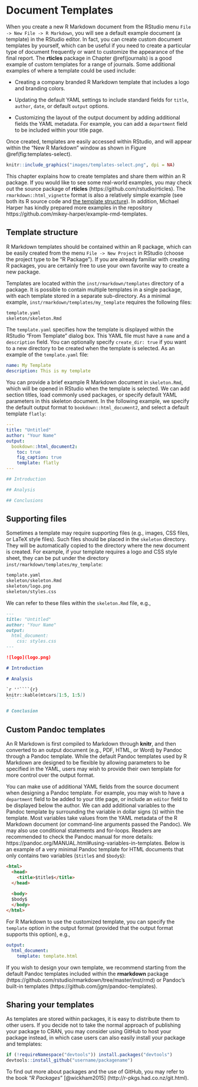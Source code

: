 # Document Templates {#document-templates}

When you create a new R Markdown document from the RStudio menu `File -> New File -> R Markdown`, you will see a default example document (a template) in the RStudio editor. In fact, you can create custom document templates by yourself, which can be useful if you need to create a particular type of document frequently or want to customize the appearance of the final report. The **rticles** package in Chapter \@ref(journals) is a good example of custom templates for a range of journals. Some additional examples of where a template could be used include:

- Creating a company branded R Markdown template that includes a logo and branding colors.

- Updating the default YAML settings to include standard fields for `title`, `author`, `date`, or default `output` options.

- Customizing the layout of the output document by adding additional fields the YAML metadata. For example, you can add a `department` field to be included within your title page.

Once created, templates are easily accessed within RStudio, and will appear within the "New R Markdown" window as shown in Figure \@ref(fig:templates-select).

```r
knitr::include_graphics("images/templates-select.png", dpi = NA)
```

This chapter explains how to create templates and share them within an R package. If you would like to see some real-world examples, you may check out the source package of **rticles** (https://github.com/rstudio/rticles). The `rmarkdown::html_vignette` format is also a relatively simple example (see both its R source code and [the template structure](https://github.com/rstudio/rmarkdown/tree/master/inst/rmarkdown/templates/html_vignette)). In addition, Michael Harper has kindly prepared more examples in the repository https://github.com/mikey-harper/example-rmd-templates.

## Template structure {#template-structure}

R Markdown templates should be contained within an R package, which can be easily created from the menu `File -> New Project` in RStudio (choose the project type to be "R Package"). If you are already familiar with creating R packages, you are certainly free to use your own favorite way to create a new package.

Templates are located within the `inst/rmarkdown/templates` directory of a package. It is possible to contain multiple templates in a single package, with each template stored in a separate sub-directory. As a minimal example, `inst/rmarkdown/templates/my_template` requires the following files:

```markdown
template.yaml 
skeleton/skeleton.Rmd 
```

The `template.yaml` specifies how the template is displayed within the RStudio "From Template" dialog box. This YAML file must have a `name` and a `description` field. You can optionally specify  `create_dir: true` if you want to a new directory to be created when the template is selected. As an example of the `template.yaml` file:

```yaml
name: My Template
description: This is my template
```

You can provide a brief example R Markdown document in `skeleton.Rmd`, which will be opened in RStudio when the template is selected. We can add section titles, load commonly used packages, or specify default YAML parameters in this skeleton document. In the following example, we specify the default output format to `bookdown::html_document2`, and select a default template `flatly`:

```yaml
---
title: "Untitled"
author: "Your Name"
output:
  bookdown::html_document2:
    toc: true
    fig_caption: true
    template: flatly
---

## Introduction

## Analysis

## Conclusions
```

## Supporting files {#template-support}

Sometimes a template may require supporting files (e.g., images, CSS files, or LaTeX style files). Such files should be placed in the `skeleton` directory. They will be automatically copied to the directory where the new document is created. For example, if your template requires a logo and CSS style sheet, they can be put under the directory `inst/rmarkdown/templates/my_template`:

```markdown
template.yaml 
skeleton/skeleton.Rmd 
skeleton/logo.png 
skeleton/styles.css 
```

We can refer to these files within the `skeleton.Rmd` file, e.g.,

````markdown
---
title: "Untitled"
author: "Your Name"
output:
  html_document:
    css: styles.css
---

![logo](logo.png)

# Introduction

# Analysis

`r ''````{r}
knitr::kable(mtcars[1:5, 1:5])
```

# Conclusion
````

## Custom Pandoc templates {#template-pandoc}

An R Markdown is first compiled to Markdown through **knitr**, and then converted to an output document (e.g., PDF, HTML, or Word) by Pandoc through a Pandoc template. While the default Pandoc templates used by R Markdown are designed to be flexible by allowing parameters to be specified in the YAML, users may wish to provide their own template for more control over the output format.

You can make use of additional YAML fields from the source document when designing a Pandoc template. For example, you may wish to have a `department` field to be added to your title page, or include an `editor` field to be displayed below the author. We can add additional variables to the Pandoc template by surrounding the variable in dollar signs (`$`) within the template. Most variables take values from the YAML metadata of the R Markdown document (or command-line arguments passed the Pandoc). We may also use conditional statements and for-loops. Readers are recommended to check the Pandoc manual for more details: https://pandoc.org/MANUAL.html#using-variables-in-templates. Below is an example of a very minimal Pandoc template for HTML documents that only contains two variables (`$title$` and `$body$`):

```html
<html>
  <head>
    <title>$title$</title>
  </head>
  
  <body>
  $body$
  </body>
</html>
```

For R Markdown to use the customized template, you can specify the `template` option in the output format (provided that the output format supports this option), e.g.,

```yaml
output:
  html_document:
    template: template.html
```

If you wish to design your own template, we recommend starting from the default Pandoc templates included within the **rmarkdown** package (https://github.com/rstudio/rmarkdown/tree/master/inst/rmd) or Pandoc's built-in templates (https://github.com/jgm/pandoc-templates).

## Sharing your templates {#template-share}

As templates are stored within packages, it is easy to distribute them to other users. If you decide not to take the normal approach of publishing your package to CRAN, you may consider using GitHub to host your package instead, in which case users can also easily install your package and templates:

```r
if (!requireNamespace("devtools")) install.packages("devtools")
devtools::install_github("username/packagename")
```

To find out more about packages and the use of GitHub, you may refer to the book "*R Packages*" [@wickham2015] (http://r-pkgs.had.co.nz/git.html).
